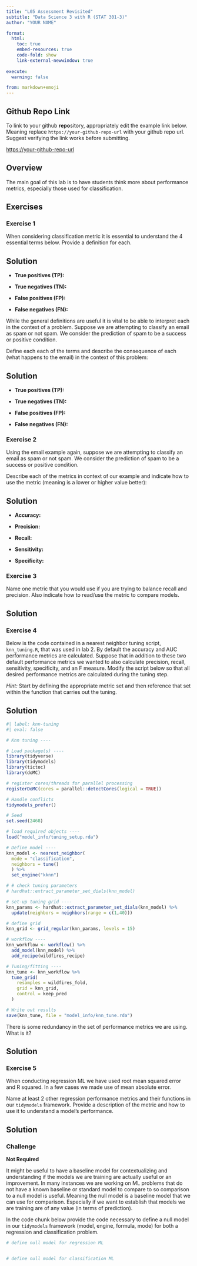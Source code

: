 ```yaml
---
title: "L05 Assessment Revisited"
subtitle: "Data Science 3 with R (STAT 301-3)"
author: "YOUR NAME"

format:
  html:
    toc: true
    embed-resources: true
    code-fold: show
    link-external-newwindow: true
    
execute:
  warning: false

from: markdown+emoji 
---
```


::: {.callout-tip icon=false}

## Github Repo Link

To link to your github **repo**sitory, appropriately edit the example link below. Meaning replace `https://your-github-repo-url` with your github repo url. Suggest verifying the link works before submitting.

[https://your-github-repo-url](https://your-github-repo-url)

:::

## Overview

The main goal of this lab is to have students think more about performance metrics, especially those used for classification.

## Exercises

### Exercise 1

When considering classification metric it is essential to understand the 4 essential terms below. Provide a definition for each.

::: {.callout-tip icon=false}

## Solution

- **True positives (TP):**

- **True negatives (TN):**

- **False positives (FP):**

- **False negatives (FN):**

:::

While the general definitions are useful it is vital to be able to interpret each in the context of a problem. Suppose we are attempting to classify an email as spam or not spam. We consider the prediction of spam to be a success or positive condition. 

Define each each of the terms and describe the consequence of each (what happens to the email) in the context of this problem:

::: {.callout-tip icon=false}

## Solution

- **True positives (TP):**

- **True negatives (TN):**

- **False positives (FP):**

- **False negatives (FN):**

:::

### Exercise 2

Using the email example again, suppose we are attempting to classify an email as spam or not spam. We consider the prediction of spam to be a success or positive condition.

Describe each of the metrics in context of our example and indicate how to use the metric (meaning is a lower or higher value better):

::: {.callout-tip icon=false}

## Solution

- **Accuracy:**

- **Precision:**

- **Recall:**

- **Sensitivity:**

- **Specificity:**

:::

### Exercise 3

Name one metric that you would use if you are trying to balance recall and precision. Also indicate how to read/use the metric to compare models.  

::: {.callout-tip icon=false}

## Solution


:::

### Exercise 4

Below is the code contained in a nearest neighbor tuning script, `knn_tuning.R`, that was used in lab 2. By default the accuracy and AUC performance metrics are calculated. Suppose that in addition to these two default performance metrics we wanted to also calculate precision, recall, sensitivity, specificity, and an F measure. Modify the script below so that all desired performance metrics are calculated during the tuning step. 

*Hint:* Start by defining the appropriate metric set and then reference that set within the function that carries out the tuning.

::: {.callout-tip icon=false}

## Solution

```r
#| label: knn-tuning
#| eval: false

# Knn tuning ----

# Load package(s) ----
library(tidyverse)
library(tidymodels)
library(tictoc)
library(doMC)

# register cores/threads for parallel processing
registerDoMC(cores = parallel::detectCores(logical = TRUE))

# Handle conflicts
tidymodels_prefer()

# Seed
set.seed(2468)

# load required objects ----
load("model_info/tuning_setup.rda")

# Define model ----
knn_model <- nearest_neighbor(
  mode = "classification",
  neighbors = tune()
  ) %>%
  set_engine("kknn")

# # check tuning parameters
# hardhat::extract_parameter_set_dials(knn_model)

# set-up tuning grid ----
knn_params <- hardhat::extract_parameter_set_dials(knn_model) %>%
  update(neighbors = neighbors(range = c(1,40)))

# define grid
knn_grid <- grid_regular(knn_params, levels = 15)

# workflow ----
knn_workflow <- workflow() %>%
  add_model(knn_model) %>%
  add_recipe(wildfires_recipe)

# Tuning/fitting ----
knn_tune <- knn_workflow %>%
  tune_grid(
    resamples = wildfires_fold,
    grid = knn_grid,
    control = keep_pred
  )

# Write out results
save(knn_tune, file = "model_info/knn_tune.rda")
```

:::

There is some redundancy in the set of performance metrics we are using. What is it?

::: {.callout-tip icon=false}

## Solution

:::

### Exercise 5

When conducting regression ML we have used root mean squared error and R squared. In a few cases we made use of mean absolute error. 

Name at least 2 other regression performance metrics and their functions in our `tidymodels` framework. Provide a description of the metric and how to use it to understand a model's performance. 

::: {.callout-tip icon=false}

## Solution

:::

### Challenge
**Not Required**

It might be useful to have a baseline model for contextualizing and understanding if the models we are training are actually useful or an improvement. In many instances we are working on ML problems that do not have a known baseline or standard model to compare to so comparison to a null model is useful. Meaning the null model is a baseline model that we can use for comparison. Especially if we want to establish that models we are training are of any value (in terms of prediction). 

In the code chunk below provide the code necessary to define a null model in our `tidymodels` framework (model, engine, formula, mode) for both a regression and classification problem.

```r
# define null model for regression ML


# define null model for classification ML

```

